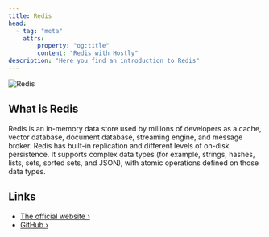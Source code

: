 ```yaml
---
title: Redis
head:
  - tag: "meta"
    attrs:
        property: "og:title"
        content: "Redis with Hostly"
description: "Here you find an introduction to Redis"
---
```



<Badge text="One-click setup." variant="note" size="large" />

![Redis](../../../assets/images/database-logos/redis.svg)

## What is Redis

Redis is an in-memory data store used by millions of developers as a cache, vector database, document database, streaming engine, and message broker. Redis has built-in replication and different levels of on-disk persistence. It supports complex data types (for example, strings, hashes, lists, sets, sorted sets, and JSON), with atomic operations defined on those data types.

## Links

- [The official website ›](https://redis.io/)
- [GitHub ›](https://github.com/redis/redis)